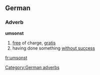 ==German==
===Adverb===

'''umsonst'''

#[[free]] of charge, [[gratis]]
#having done something [[without success]]

[[Category:German adverbs]]

[[fr:umsonst]]